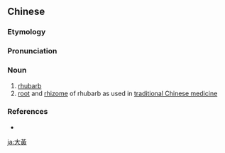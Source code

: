 {{also|大黄}}
==Chinese==
{{zh-forms|s=大黄}}

===Etymology===
{{rfe|lang=zh}}

===Pronunciation===
{{zh-pron
|m=dàihuáng,dàhuáng,1nb=standard,2nb=common variant
|c=daai6 wong4
|cat=n
}}

===Noun===
{{zh-noun}}

# [[rhubarb]]
# [[root]] and [[rhizome]] of rhubarb as used in [[traditional Chinese medicine]]

===References===
* {{pedialite|大黄|lang=zh}}

[[ja:大黃]]